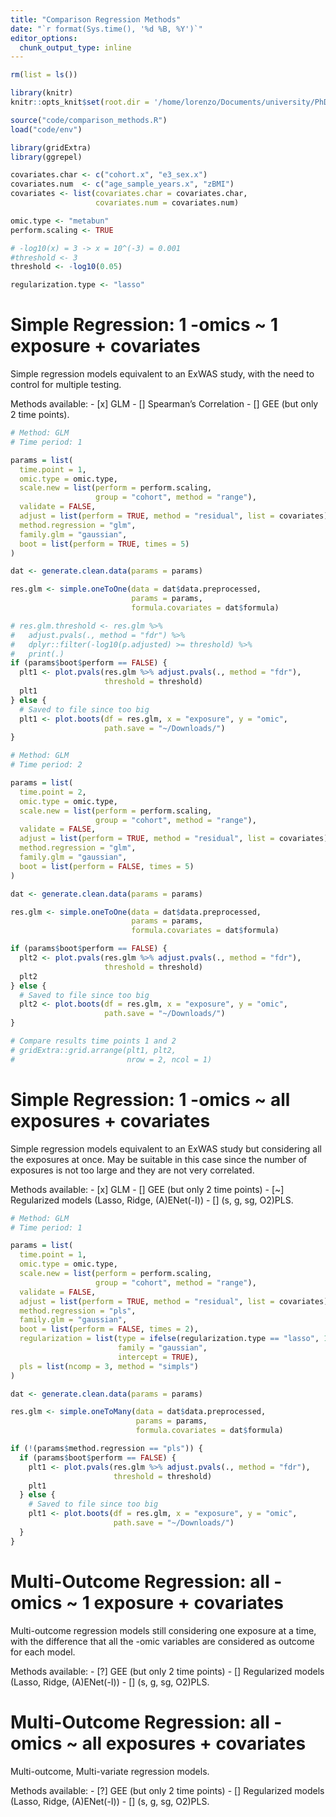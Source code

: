 ```yaml
---
title: "Comparison Regression Methods"
date: "`r format(Sys.time(), '%d %B, %Y')`"
editor_options:
  chunk_output_type: inline
---
```


```r
rm(list = ls())

library(knitr)
knitr::opts_knit$set(root.dir = '/home/lorenzo/Documents/university/PhD/papers/paper1_helix_multiOmics/paper-helix-multiOmics')
```

```r
source("code/comparison_methods.R")
load("code/env")
```

```r
library(gridExtra)
library(ggrepel)
```

```r
covariates.char <- c("cohort.x", "e3_sex.x")
covariates.num  <- c("age_sample_years.x", "zBMI")
covariates <- list(covariates.char = covariates.char, 
                   covariates.num = covariates.num)

omic.type <- "metabun"
perform.scaling <- TRUE

# -log10(x) = 3 -> x = 10^(-3) = 0.001
#threshold <- 3
threshold <- -log10(0.05)

regularization.type <- "lasso"
```


# Simple Regression: 1 -omics ~ 1 exposure + covariates
Simple regression models equivalent to an ExWAS study, with the need to 
control for multiple testing.

Methods available:
- [x] GLM
- [] Spearman's Correlation
- [] GEE (but only 2 time points).

```r
# Method: GLM
# Time period: 1

params = list(
  time.point = 1, 
  omic.type = omic.type, 
  scale.new = list(perform = perform.scaling, 
                   group = "cohort", method = "range"), 
  validate = FALSE, 
  adjust = list(perform = TRUE, method = "residual", list = covariates), 
  method.regression = "glm", 
  family.glm = "gaussian", 
  boot = list(perform = TRUE, times = 5)
)

dat <- generate.clean.data(params = params)

res.glm <- simple.oneToOne(data = dat$data.preprocessed, 
                           params = params, 
                           formula.covariates = dat$formula)

# res.glm.threshold <- res.glm %>%
#   adjust.pvals(., method = "fdr") %>%
#   dplyr::filter(-log10(p.adjusted) >= threshold) %>%
#   print(.)
if (params$boot$perform == FALSE) {
  plt1 <- plot.pvals(res.glm %>% adjust.pvals(., method = "fdr"), 
                     threshold = threshold)
  plt1
} else {
  # Saved to file since too big
  plt1 <- plot.boots(df = res.glm, x = "exposure", y = "omic", 
                     path.save = "~/Downloads/")
}
```

```r
# Method: GLM
# Time period: 2

params = list(
  time.point = 2, 
  omic.type = omic.type, 
  scale.new = list(perform = perform.scaling, 
                   group = "cohort", method = "range"), 
  validate = FALSE, 
  adjust = list(perform = TRUE, method = "residual", list = covariates), 
  method.regression = "glm", 
  family.glm = "gaussian", 
  boot = list(perform = FALSE, times = 5)
)

dat <- generate.clean.data(params = params)

res.glm <- simple.oneToOne(data = dat$data.preprocessed, 
                           params = params, 
                           formula.covariates = dat$formula)

if (params$boot$perform == FALSE) {
  plt2 <- plot.pvals(res.glm %>% adjust.pvals(., method = "fdr"), 
                     threshold = threshold)
  plt2
} else {
  # Saved to file since too big
  plt2 <- plot.boots(df = res.glm, x = "exposure", y = "omic", 
                     path.save = "~/Downloads/")
}
```

```r
# Compare results time points 1 and 2
# gridExtra::grid.arrange(plt1, plt2, 
#                         nrow = 2, ncol = 1)
```


# Simple Regression: 1 -omics ~ all exposures + covariates
Simple regression models equivalent to an ExWAS study but considering all the 
exposures at once. May be suitable in this case since the number of exposures 
is not too large and they are not very correlated.

Methods available:
- [x] GLM
- [] GEE (but only 2 time points)
- [~] Regularized models (Lasso, Ridge, (A)ENet(-I))
- [] (s, g, sg, O2)PLS.

```r
# Method: GLM
# Time period: 1

params = list(
  time.point = 1, 
  omic.type = omic.type, 
  scale.new = list(perform = perform.scaling, 
                   group = "cohort", method = "range"), 
  validate = FALSE, 
  adjust = list(perform = TRUE, method = "residual", list = covariates), 
  method.regression = "pls", 
  family.glm = "gaussian", 
  boot = list(perform = FALSE, times = 2), 
  regularization = list(type = ifelse(regularization.type == "lasso", 1, 0), 
                        family = "gaussian", 
                        intercept = TRUE), 
  pls = list(ncomp = 3, method = "simpls")
)

dat <- generate.clean.data(params = params)

res.glm <- simple.oneToMany(data = dat$data.preprocessed, 
                            params = params, 
                            formula.covariates = dat$formula)

if (!(params$method.regression == "pls")) {
  if (params$boot$perform == FALSE) {
    plt1 <- plot.pvals(res.glm %>% adjust.pvals(., method = "fdr"), 
                       threshold = threshold)
    plt1
  } else {
    # Saved to file since too big
    plt1 <- plot.boots(df = res.glm, x = "exposure", y = "omic", 
                       path.save = "~/Downloads/")
  }
}
```


# Multi-Outcome Regression: all -omics ~ 1 exposure + covariates
Multi-outcome regression models still considering one exposure at a time, 
with the difference that all the -omic variables are considered as outcome for 
each model.

Methods available:
- [?] GEE (but only 2 time points)
- [] Regularized models (Lasso, Ridge, (A)ENet(-I))
- [] (s, g, sg, O2)PLS.


# Multi-Outcome Regression: all -omics ~ all exposures + covariates
Multi-outcome, Multi-variate regression models.

Methods available:
- [?] GEE (but only 2 time points)
- [] Regularized models (Lasso, Ridge, (A)ENet(-I))
- [] (s, g, sg, O2)PLS.
